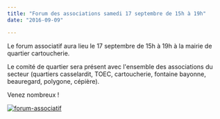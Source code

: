 ```yaml
---
title: "Forum des associations samedi 17 septembre de 15h à 19h"
date: "2016-09-09"

---
```


Le forum associatif aura lieu le 17 septembre de 15h à 19h à la mairie de quartier cartoucherie.

Le comité de quartier sera présent avec l'ensemble des associations du secteur (quartiers casselardit, TOEC, cartoucherie, fontaine bayonne, beauregard, polygone, cépière).

Venez nombreux !

[![forum-associatif](/uploads/FORUM-ASSOCIATIF--e1473685250291-218x300.jpg)](http://fontaines-garonne.fr/wp-content/uploads/2016/09/FORUM-ASSOCIATIF--e1473411501263.jpg)
